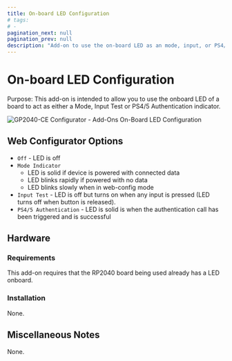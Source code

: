 ```yaml
---
title: On-board LED Configuration
# tags:
# -
pagination_next: null
pagination_prev: null
description: "Add-on to use the on-board LED as an mode, input, or PS4/5 authentication status indicator"
---
```


# On-board LED Configuration

Purpose: This add-on is intended to allow you to use the onboard LED of a board to act as either a Mode, Input Test or PS4/5 Authentication indicator.

![GP2040-CE Configurator - Add-Ons On-Board LED Configuration](../assets/images/gpc-add-ons-onboard-led.png)

## Web Configurator Options

- `Off` - LED is off
- `Mode Indicator`
  - LED is solid if device is powered with connected data
  - LED blinks rapidly if powered with no data
  - LED blinks slowly when in web-config mode
- `Input Test` - LED is off but turns on when any input is pressed (LED turns off when button is released).
- `PS4/5 Authentication` - LED is solid is when the authentication call has been triggered and is successful

## Hardware

### Requirements

This add-on requires that the RP2040 board being used already has a LED onboard.

### Installation

None.

## Miscellaneous Notes

None.
